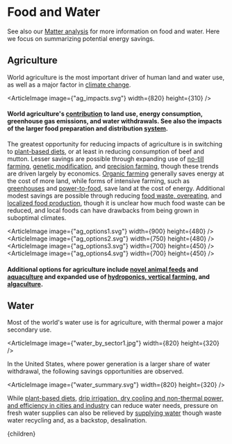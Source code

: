 


# Food and Water

See also our [Matter analysis](/matter) for more information on food and water. Here we focus on summarizing potential energy savings.

## Agriculture
World agriculture is the most important driver of human land and water use, as well as a major factor in [climate change](/habitat/environment/climate_socio).

<ArticleImage image={"ag_impacts.svg"} width={820} height={310} />
#### World agriculture's [contribution](/matter/ag_env/ag_landuse) to land use, energy consumption, greenhouse gas emissions, and water withdrawals. See also the impacts of the larger food preparation and distribution [system](/matter/ag_dist).

The greatest opportunity for reducing impacts of agriculture is in switching to [plant-based diets](/matter/practices/meat), or at least in reducing consumption of beef and mutton. Lesser savings are possible through expanding use of [no-till farming](/matter/practices/conservation_ag), [genetic modification](/matter/practices/gmo), and [precision farming](/matter/practices/precision), though these trends are driven largely by economics. [Organic farming](/matter/practices/organic_ag) generally saves energy at the cost of more land, while forms of intensive farming, such as [greenhouses](/matter/practices/indoor) and [power-to-food](/matter/practices/synthetic_ag), save land at the cost of energy. Additional modest savings are possible through reducing [food waste, overeating](/matter/ag_dist/food_waste), and [localized food production](/matter/ag_dist/ag_dist_overall), though it is unclear how much food waste can be reduced, and local foods can have drawbacks from being grown in suboptimal climates.

<ArticleImage image={"ag_options1.svg"} width={900} height={480} />
<ArticleImage image={"ag_options2.svg"} width={750} height={480} />
<ArticleImage image={"ag_options3.svg"} width={700} height={450} />
<ArticleImage image={"ag_options4.svg"} width={700} height={450} />
#### Additional options for agriculture include [novel animal feeds](/matter/practices/meat) and [aquaculture](/oceans/ocean_industry/seafood) and expanded use of [hydroponics, vertical farming](/matter/practices/indoor), and [algaculture](/matter/practices/synthetic_ag).

## Water
Most of the world's water use is for agriculture, with thermal power a major secondary use.

<ArticleImage image={"water_by_sector1.jpg"} width={820} height={320} />

In the United States, where power generation is a larger share of water withdrawal, the following savings opportunities are observed.

<ArticleImage image={"water_summary.svg"} width={820} height={320} />

While [plant-based diets](/matter/practices/meat), [drip irrigation, dry cooling and non-thermal power, and efficiency in cities and industry](/matter/water/water_usage) can reduce water needs, pressure on fresh water supplies can also be relieved by [supplying water](/matter/water/water_provision) though waste water recycling and, as a backstop, desalination.




  <Article 
    focusAreaUrl={focusAreaUrl} 
    hierarchy={hierarchy} 
    site={site}
  >
    {children}
  </Article>
